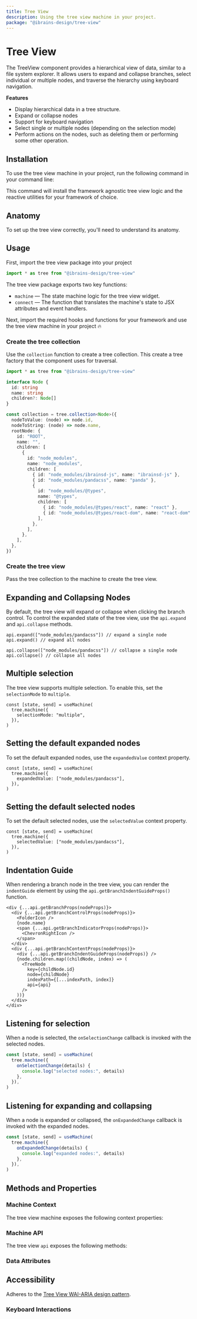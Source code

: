```yaml
---
title: Tree View
description: Using the tree view machine in your project.
package: "@ibrains-design/tree-view"
---
```


# Tree View

The TreeView component provides a hierarchical view of data, similar to a file
system explorer. It allows users to expand and collapse branches, select
individual or multiple nodes, and traverse the hierarchy using keyboard
navigation.

<Resources pkg="@ibrains-design/tree-view" />

<Showcase id="TreeView" />

**Features**

- Display hierarchical data in a tree structure.
- Expand or collapse nodes
- Support for keyboard navigation
- Select single or multiple nodes (depending on the selection mode)
- Perform actions on the nodes, such as deleting them or performing some other
  operation.

## Installation

To use the tree view machine in your project, run the following command in your
command line:

<CodeSnippet id="tree-view/installation.mdx" />

This command will install the framework agnostic tree view logic and the
reactive utilities for your framework of choice.

## Anatomy

To set up the tree view correctly, you'll need to understand its anatomy.

<Anatomy id="tree-view" />

## Usage

First, import the tree view package into your project

```jsx
import * as tree from "@ibrains-design/tree-view"
```

The tree view package exports two key functions:

- `machine` — The state machine logic for the tree view widget.
- `connect` — The function that translates the machine's state to JSX attributes
  and event handlers.

Next, import the required hooks and functions for your framework and use the
tree view machine in your project 🔥

### Create the tree collection

Use the `collection` function to create a tree collection. This create a tree
factory that the component uses for traversal.

```ts
import * as tree from "@ibrains-design/tree-view"

interface Node {
  id: string
  name: string
  children?: Node[]
}

const collection = tree.collection<Node>({
  nodeToValue: (node) => node.id,
  nodeToString: (node) => node.name,
  rootNode: {
    id: "ROOT",
    name: "",
    children: [
      {
        id: "node_modules",
        name: "node_modules",
        children: [
          { id: "node_modules/ibrainsd-js", name: "ibrainsd-js" },
          { id: "node_modules/pandacss", name: "panda" },
          {
            id: "node_modules/@types",
            name: "@types",
            children: [
              { id: "node_modules/@types/react", name: "react" },
              { id: "node_modules/@types/react-dom", name: "react-dom" },
            ],
          },
        ],
      },
    ],
  },
})
```

### Create the tree view

Pass the tree collection to the machine to create the tree view.

<CodeSnippet id="tree-view/usage.mdx" />

## Expanding and Collapsing Nodes

By default, the tree view will expand or collapse when clicking the branch
control. To control the expanded state of the tree view, use the `api.expand`
and `api.collapse` methods.

```tsx
api.expand(["node_modules/pandacss"]) // expand a single node
api.expand() // expand all nodes

api.collapse(["node_modules/pandacss"]) // collapse a single node
api.collapse() // collapse all nodes
```

## Multiple selection

The tree view supports multiple selection. To enable this, set the
`selectionMode` to `multiple`.

```tsx {3}
const [state, send] = useMachine(
  tree.machine({
    selectionMode: "multiple",
  }),
)
```

## Setting the default expanded nodes

To set the default expanded nodes, use the `expandedValue` context property.

```tsx {3}
const [state, send] = useMachine(
  tree.machine({
    expandedValue: ["node_modules/pandacss"],
  }),
)
```

## Setting the default selected nodes

To set the default selected nodes, use the `selectedValue` context property.

```tsx {3}
const [state, send] = useMachine(
  tree.machine({
    selectedValue: ["node_modules/pandacss"],
  }),
)
```

## Indentation Guide

When rendering a branch node in the tree view, you can render the `indentGuide`
element by using the `api.getBranchIndentGuideProps()` function.

```tsx {10}
<div {...api.getBranchProps(nodeProps)}>
  <div {...api.getBranchControlProps(nodeProps)}>
    <FolderIcon />
    {node.name}
    <span {...api.getBranchIndicatorProps(nodeProps)}>
      <ChevronRightIcon />
    </span>
  </div>
  <div {...api.getBranchContentProps(nodeProps)}>
    <div {...api.getBranchIndentGuideProps(nodeProps)} />
    {node.children.map((childNode, index) => (
      <TreeNode
        key={childNode.id}
        node={childNode}
        indexPath={[...indexPath, index]}
        api={api}
      />
    ))}
  </div>
</div>
```

## Listening for selection

When a node is selected, the `onSelectionChange` callback is invoked with the
selected nodes.

```jsx {3-6}
const [state, send] = useMachine(
  tree.machine({
    onSelectionChange(details) {
      console.log("selected nodes:", details)
    },
  }),
)
```

## Listening for expanding and collapsing

When a node is expanded or collapsed, the `onExpandedChange` callback is invoked
with the expanded nodes.

```jsx {3-6}
const [state, send] = useMachine(
  tree.machine({
    onExpandedChange(details) {
      console.log("expanded nodes:", details)
    },
  }),
)
```

## Methods and Properties

### Machine Context

The tree view machine exposes the following context properties:

<ContextTable name="tree-view" />

### Machine API

The tree view `api` exposes the following methods:

<ApiTable name="tree-view" />

### Data Attributes

<DataAttrTable name="tree-view" />

## Accessibility

Adheres to the
[Tree View WAI-ARIA design pattern](https://www.w3.org/WAI/ARIA/apg/patterns/treeview).

### Keyboard Interactions

<KeyboardTable name="tree-view" />
